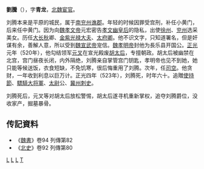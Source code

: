 {{DISPLAYTITLE:劉騰（北魏）}}

'''劉騰'''（{{bd|464年||523年||}}），字'''青龙'''，[[北魏|北魏]][[宦官|宦官]]。

刘腾本来是平原的城民，属于[[南兖州|南兖州]][[谯郡|谯郡]]。年轻的时候因罪受宫刑，补任小黄门，后来任中黄门。因为向[[魏孝文帝|魏孝文帝]]元宏密告[[孝文幽皇后|孝文幽皇后]]的隐私，出使[[徐州|徐州]]、[[兖州|兖州]]选采美女。历任[[大长秋|大长秋]]卿、[[金紫光禄大夫|金紫光禄大夫]]、[[太府卿|太府卿]]。他不识文字，只知道署名，但是奸谋有余，善解人意，所以受到[[魏宣武帝|魏宣武帝]]宠信。[[魏孝明帝|魏孝明帝]]封他为長乐县开国公。[[正光|正光]]元年（520年），他勾结领军[[元叉|元叉]]在宣光殿废[[灵太后|胡太后]]，专擅朝政。胡太后被幽禁在北宫，宫门昼夜长闭，内外隔绝，刘腾亲自掌管宫门钥匙，孝明帝也见不到她，她只能等候送饭，衣食短缺，不免饥寒，很后悔重用了刘腾。次年，任[[司空|司空]]。他贪财，一年收到利息以巨万计。正光四年（523年），刘腾死，时年六十。追贈[[使持節|使持節]]、[[驃騎大将軍|驃騎大将軍]]、[[太尉|太尉]]公、[[冀州|冀州]][[刺史|刺史]]。

刘腾死后，元叉等对胡太后放松警惕，胡太后遂寻机重新掌权，追夺刘腾爵位，没收家产，掘墓暴骨。

==传記資料== 
* 《[[魏書|魏書]]》卷94 列傳第82
* 《[[北史|北史]]》卷92 列傳第80
[[分类:亳州人|L]]
[[分类:北魏宦官|L]]
[[分类:北魏司空|L]]
[[分类:刘姓|T]]
